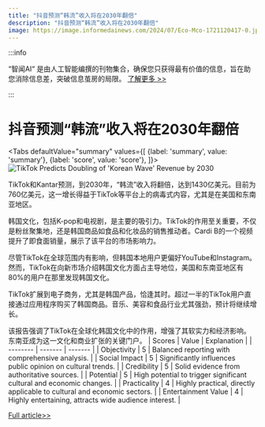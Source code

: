 ```yaml
---
title: "抖音预测“韩流”收入将在2030年翻倍"
description: "抖音预测“韩流”收入将在2030年翻倍"
image: https://image.informedainews.com/2024/07/Eco-Mco-1721120417-0.jpg
---
```



:::info

“智闻AI“ 是由人工智能编撰的刊物集合，确保您只获得最有价值的信息，旨在助您消除信息差，突破信息茧房的局限。  [了解更多 >>](/)

:::

# 抖音预测“韩流”收入将在2030年翻倍


<Tabs
	defaultValue="summary"
	values={[
	{label: 'summary', value: 'summary'},
	{label: 'score', value: 'score'},
]}>
<TabItem value="summary">
<img
  src="https://image.informedainews.com/2024/07/Eco-Mco-1721120417-0.jpg"
  alt="TikTok Predicts Doubling of 'Korean Wave' Revenue by 2030"
/>



TikTok和Kantar预测，到2030年，“韩流”收入将翻倍，达到1430亿美元。目前为760亿美元，这一增长得益于TikTok等平台上的病毒式内容，尤其是在美国和东南亚地区。

韩国文化，包括K-pop和电视剧，是主要的吸引力。TikTok的作用至关重要，不仅是粉丝聚集地，还是韩国商品如食品和化妆品的销售推动者。Cardi B的一个视频提升了即食面销量，展示了该平台的市场影响力。

尽管TikTok在全球范围内有影响，但韩国本地用户更偏好YouTube和Instagram。然而，TikTok在向新市场介绍韩国文化方面占主导地位，美国和东南亚地区有80%的用户在那里发现韩国文化。

TikTok扩展到电子商务，尤其是韩国产品，恰逢其时。超过一半的TikTok用户直接通过应用程序购买了韩国商品。音乐、美容和食品行业尤其强劲，预计将继续增长。

该报告强调了TikTok在全球化韩国文化中的作用，增强了其软实力和经济影响。东南亚成为这一文化和商业扩张的关键门户。
</TabItem>
<TabItem value="score">
	| Scores     | Value   | Explanation |
	| -------- | ------- | ------- |
	| Objectivity  | 5    | Balanced reporting with comprehensive analysis.    |
	| Social Impact | 5     | Significantly influences public opinion on cultural trends.    |
	| Credibility    | 5    | Solid evidence from authoritative sources.    |
	| Potential    | 5    | High potential to trigger significant cultural and economic changes.    |
	| Practicality    | 4    | Highly practical, directly applicable to cultural and economic sectors.    |
	| Entertainment Value    | 4    | Highly entertaining, attracts wide audience interest.    |
</TabItem>
</Tabs>

[Full article>>](https://www.cnbeta.com.tw/articles/movie/1438312.htm)
